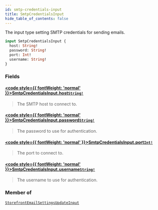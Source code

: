 ```yaml
---
id: smtp-credentials-input
title: SmtpCredentialsInput
hide_table_of_contents: false
---
```








The input type setting SMTP credentials for sending emails.

```graphql
input SmtpCredentialsInput {
  host: String!
  password: String!
  port: Int!
  username: String!
}
```


### Fields

#### [<code style={{ fontWeight: 'normal' }}>SmtpCredentialsInput.<b>host</b></code>](#)<Bullet />[`String!`](/demand/api/graphql-admin/reference/scalars/string) <Badge class="secondary" text="non-null"/> <Badge class="secondary" text="scalar"/>
> The SMTP host to connect to.
> 

#### [<code style={{ fontWeight: 'normal' }}>SmtpCredentialsInput.<b>password</b></code>](#)<Bullet />[`String!`](/demand/api/graphql-admin/reference/scalars/string) <Badge class="secondary" text="non-null"/> <Badge class="secondary" text="scalar"/>
> The password to use for authentication.
> 

#### [<code style={{ fontWeight: 'normal' }}>SmtpCredentialsInput.<b>port</b></code>](#)<Bullet />[`Int!`](/demand/api/graphql-admin/reference/scalars/int) <Badge class="secondary" text="non-null"/> <Badge class="secondary" text="scalar"/>
> The port to connect to.
> 

#### [<code style={{ fontWeight: 'normal' }}>SmtpCredentialsInput.<b>username</b></code>](#)<Bullet />[`String!`](/demand/api/graphql-admin/reference/scalars/string) <Badge class="secondary" text="non-null"/> <Badge class="secondary" text="scalar"/>
> The username to use for authentication.
> 



### Member of

[`StorefrontEmailSettingsUpdateInput`](/demand/api/graphql-admin/reference/inputs/storefront-email-settings-update-input)  <Badge class="secondary" text="input"/>



